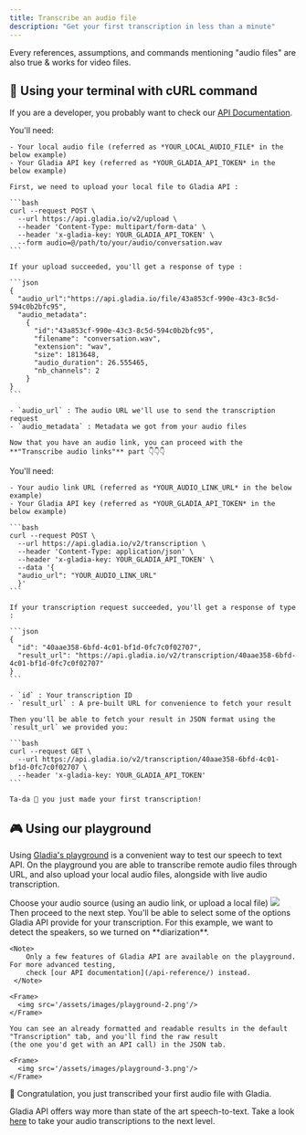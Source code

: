 ```yaml
---
title: Transcribe an audio file
description: "Get your first transcription in less than a minute"
---
```


<Tip> Every references, assumptions, and commands mentioning "audio files" are also true & works for video files. </Tip>

## 🤖 Using your terminal with cURL command

If you are a developer, you probably want to check our [API Documentation](/api-reference/).  

<AccordionGroup>
  <Accordion icon="file-audio" title="Transcribe local audio files">
    You'll need:

    - Your local audio file (referred as *YOUR_LOCAL_AUDIO_FILE* in the below example)
    - Your Gladia API key (referred as *YOUR_GLADIA_API_TOKEN* in the below example)

    First, we need to upload your local file to Gladia API : 

    ```bash
    curl --request POST \
      --url https://api.gladia.io/v2/upload \
      --header 'Content-Type: multipart/form-data' \
      --header 'x-gladia-key: YOUR_GLADIA_API_TOKEN' \
      --form audio=@/path/to/your/audio/conversation.wav
    ```

    If your upload succeeded, you'll get a response of type :

    ```json
    {
      "audio_url":"https://api.gladia.io/file/43a853cf-990e-43c3-8c5d-594c0b2bfc95",
      "audio_metadata":
        {
          "id":"43a853cf-990e-43c3-8c5d-594c0b2bfc95",
          "filename": "conversation.wav",
          "extension": "wav",
          "size": 1813648,
          "audio_duration": 26.555465,
          "nb_channels": 2
        }
    }
    ```

    - `audio_url` : The audio URL we'll use to send the transcription request
    - `audio_metadata` : Metadata we got from your audio files

    Now that you have an audio link, you can proceed with the **"Transcribe audio links"** part 👇👇👇
  </Accordion>

  <Accordion icon="globe" title="Transcribe audio links">
    You'll need:

    - Your audio link URL (referred as *YOUR_AUDIO_LINK_URL* in the below example)
    - Your Gladia API key (referred as *YOUR_GLADIA_API_TOKEN* in the below example)

    ```bash
    curl --request POST \
      --url https://api.gladia.io/v2/transcription \
      --header 'Content-Type: application/json' \
      --header 'x-gladia-key: YOUR_GLADIA_API_TOKEN' \
      --data '{
      "audio_url": "YOUR_AUDIO_LINK_URL"
      }'
    ```

    If your transcription request succeeded, you'll get a response of type :

    ```json
    {
      "id": "40aae358-6bfd-4c01-bf1d-0fc7c0f02707",
      "result_url": "https://api.gladia.io/v2/transcription/40aae358-6bfd-4c01-bf1d-0fc7c0f02707"
    }
    ```

    - `id` : Your transcription ID
    - `result_url` : A pre-built URL for convenience to fetch your result

    Then you'll be able to fetch your result in JSON format using the `result_url` we provided you:

    ```bash
    curl --request GET \
      --url https://api.gladia.io/v2/transcription/40aae358-6bfd-4c01-bf1d-0fc7c0f02707 \
      --header 'x-gladia-key: YOUR_GLADIA_API_TOKEN'
    ```

    Ta-da 🎉 you just made your first transcription!
  </Accordion>
</AccordionGroup>

## 🎮 Using our playground

Using [Gladia's playground](https://app.gladia.io/playground/1) is a convenient way to test our speech to text API. On the playground
you are able to transcribe remote audio files through URL, and also upload your local audio files, alongside with live 
audio transcription.

<Steps>
  <Step title="Select your audio source">
    Choose your audio source (using an audio link, or upload a local file)
    <Frame>
      <img src='/assets/images/playground-1.png'/>
    </Frame>
    Then proceed to the next step.
  </Step>
  <Step title="Select features">
    You'll be able to select <Tooltip tip="If you want to see a complete list of the features Gladia's API provide check the Features section">some of 
    the options</Tooltip> Gladia API provide for your transcription.
    For this example, we want to detect the speakers, so we turned on **diarization**.

    <Note>
        Only a few features of Gladia API are available on the playground. For more advanced testing,
        check [our API documentation](/api-reference/) instead. 
     </Note>

    <Frame>
      <img src='/assets/images/playground-2.png'/>
    </Frame>
  </Step>
  <Step title="Transcribe">

    You can see an already formatted and readable results in the default "Transcription" tab, and you'll find the raw result
    (the one you'd get with an API call) in the JSON tab.

    <Frame>
      <img src='/assets/images/playground-3.png'/>
    </Frame>
  </Step>
</Steps>

🥳 Congratulation, you just transcribed your first audio file with Gladia.

Gladia API offers way more than state of the art speech-to-text. Take a look [here](/chapters/get-started/pages/next-steps/) to take your audio 
transcriptions to the next level.